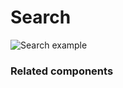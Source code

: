 # Search

![Search example](public/assets/overview-search.webp)

### Related components
<RelatedComponentList>
  <RelatedComponent
    title="Filter"
    description="Use when the content can be classified in predefined options that can be chosen as criteria to filter items."
    href="/components/filter"
  />
  <RelatedComponent
    title="TextInput"
    description="Use to fill free form content that will be submitted as part of a form."
    href="/components/text-input"
  />
  <RelatedComponent
    title="Combobox, sigle or multiple (future)"
    description="Use to contextually filter a list of options and then submit the selected ones as part of a form."
    href="/"
  />
</RelatedComponentList>
